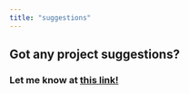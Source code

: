 ```yaml
---
title: "suggestions"
---
```


<Nav act={7} />
<Head> 
    <title>rayyansaidi.com</title>
    <html lang="en" />
</Head>

# Got any project suggestions?
### Let me know at [this link!](https://github.com/Ryyn-Sd/rayyansaidi.com/issues/new/choose)